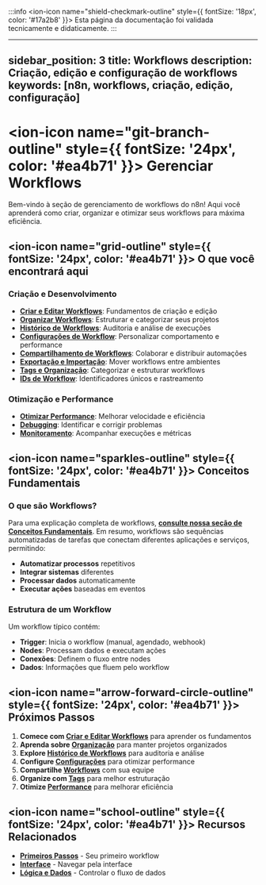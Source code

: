 :::info
<ion-icon name="shield-checkmark-outline" style={{ fontSize: '18px', color: '#17a2b8' }}></ion-icon> Esta página da documentação foi validada tecnicamente e didaticamente.
:::

---
sidebar_position: 3
title: Workflows
description: Criação, edição e configuração de workflows
keywords: [n8n, workflows, criação, edição, configuração]
---

# <ion-icon name="git-branch-outline" style={{ fontSize: '24px', color: '#ea4b71' }}></ion-icon> Gerenciar Workflows

Bem-vindo à seção de gerenciamento de workflows do n8n! Aqui você aprenderá como criar, organizar e otimizar seus workflows para máxima eficiência.

## <ion-icon name="grid-outline" style={{ fontSize: '24px', color: '#ea4b71' }}></ion-icon> O que você encontrará aqui

### Criação e Desenvolvimento

- **[Criar e Editar Workflows](./criar-editar)**: Fundamentos de criação e edição
- **[Organizar Workflows](./organizar)**: Estruturar e categorizar seus projetos
- **[Histórico de Workflows](./historico)**: Auditoria e análise de execuções
- **[Configurações de Workflow](./configuracoes)**: Personalizar comportamento e performance
- **[Compartilhamento de Workflows](./compartilhamento)**: Colaborar e distribuir automações
- **[Exportação e Importação](./export-import)**: Mover workflows entre ambientes
- **[Tags e Organização](./tags)**: Categorizar e estruturar workflows
- **[IDs de Workflow](./workflow-id)**: Identificadores únicos e rastreamento

### Otimização e Performance

- **[Otimizar Performance](./otimizar)**: Melhorar velocidade e eficiência
- **[Debugging](../../logica-e-dados/flow-logic/debugging)**: Identificar e corrigir problemas
- **[Monitoramento](../monitoring/index)**: Acompanhar execuções e métricas

## <ion-icon name="sparkles-outline" style={{ fontSize: '24px', color: '#ea4b71' }}></ion-icon> Conceitos Fundamentais

### O que são Workflows?

Para uma explicação completa de workflows, **[consulte nossa seção de Conceitos Fundamentais](../../primeiros-passos/conceitos-fundamentais)**. Em resumo, workflows são sequências automatizadas de tarefas que conectam diferentes aplicações e serviços, permitindo:

- **Automatizar processos** repetitivos
- **Integrar sistemas** diferentes
- **Processar dados** automaticamente
- **Executar ações** baseadas em eventos

### Estrutura de um Workflow

Um workflow típico contém:

- **Trigger**: Inicia o workflow (manual, agendado, webhook)
- **Nodes**: Processam dados e executam ações
- **Conexões**: Definem o fluxo entre nodes
- **Dados**: Informações que fluem pelo workflow

## <ion-icon name="arrow-forward-circle-outline" style={{ fontSize: '24px', color: '#ea4b71' }}></ion-icon> Próximos Passos

1. **Comece com [Criar e Editar Workflows](./criar-editar)** para aprender os fundamentos
2. **Aprenda sobre [Organização](./organizar)** para manter projetos organizados
3. **Explore [Histórico de Workflows](./historico)** para auditoria e análise
4. **Configure [Configurações](./configuracoes)** para otimizar performance
5. **Compartilhe [Workflows](./compartilhamento)** com sua equipe
6. **Organize com [Tags](./tags)** para melhor estruturação
7. **Otimize [Performance](./otimizar)** para melhorar eficiência

## <ion-icon name="school-outline" style={{ fontSize: '24px', color: '#ea4b71' }}></ion-icon> Recursos Relacionados

- **[Primeiros Passos](../../primeiros-passos/primeiro-workflow)** - Seu primeiro workflow
- **[Interface](../interface/navegacao-editor-ui)** - Navegar pela interface
- **[Lógica e Dados](../../logica-e-dados/index.mdx)** - Controlar o fluxo de dados
